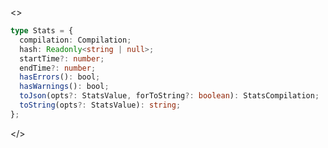 <>

```ts
type Stats = {
  compilation: Compilation;
  hash: Readonly<string | null>;
  startTime?: number;
  endTime?: number;
  hasErrors(): bool;
  hasWarnings(): bool;
  toJson(opts?: StatsValue, forToString?: boolean): StatsCompilation;
  toString(opts?: StatsValue): string;
};
```

</>
